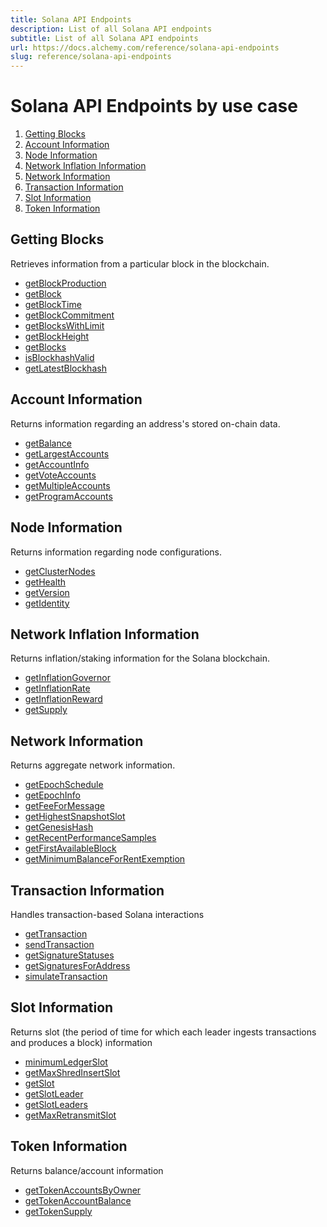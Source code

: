 ```yaml
---
title: Solana API Endpoints
description: List of all Solana API endpoints
subtitle: List of all Solana API endpoints
url: https://docs.alchemy.com/reference/solana-api-endpoints
slug: reference/solana-api-endpoints
---
```


# Solana API Endpoints by use case

1. [Getting Blocks](#getting-blocks)
2. [Account Information](#account-information)
3. [Node Information](#node-information)
4. [Network Inflation Information](#network-inflation-information)
5. [Network Information](#network-information)
6. [Transaction Information](#transaction-information)
7. [Slot Information](#slot-information)
8. [Token Information](#token-information)

## Getting Blocks

Retrieves information from a particular block in the blockchain.

* [getBlockProduction](/reference/getblockproduction)
* [getBlock](/reference/getblock)
* [getBlockTime](/reference/getblocktime)
* [getBlockCommitment](/reference/getblockcommitment)
* [getBlocksWithLimit](/reference/getblockswithlimit)
* [getBlockHeight](/reference/getblockheight)
* [getBlocks](/reference/getblocks)
* [isBlockhashValid](/reference/isblockhashvalid)
* [getLatestBlockhash](/reference/getlatestblockhash)

## Account Information

Returns information regarding an address's stored on-chain data.

* [getBalance](/reference/getbalance)
* [getLargestAccounts](/reference/getlargestaccounts)
* [getAccountInfo](/reference/getaccountinfo)
* [getVoteAccounts](/reference/getvoteaccounts)
* [getMultipleAccounts](/reference/getmultipleaccounts)
* [getProgramAccounts](/reference/getprogramaccounts)

## Node Information

Returns information regarding node configurations.

* [getClusterNodes](/reference/getclusternodes)
* [getHealth](/reference/gethealth)
* [getVersion](/reference/getversion)
* [getIdentity](/reference/getidentity)

## Network Inflation Information

Returns inflation/staking information for the Solana blockchain.

* [getInflationGovernor](/reference/getinflationgovernor)
* [getInflationRate](/reference/getinflationrate)
* [getInflationReward](/reference/getinflationreward)
* [getSupply](/reference/getsupply)

## Network Information

Returns aggregate network information.

* [getEpochSchedule](/reference/getepochschedule)
* [getEpochInfo](/reference/getepochinfo)
* [getFeeForMessage](/reference/getfeeformessage)
* [getHighestSnapshotSlot](/reference/gethighestsnapshotslot)
* [getGenesisHash](/reference/getgenesishash)
* [getRecentPerformanceSamples](/reference/getrecentperformancesamples)
* [getFirstAvailableBlock](/reference/getfirstavailableblock)
* [getMinimumBalanceForRentExemption](/reference/getminimumbalanceforrentexemption)

## Transaction Information

Handles transaction-based Solana interactions

* [getTransaction](/reference/gettransaction)
* [sendTransaction](/reference/sendtransaction)
* [getSignatureStatuses](/reference/getsignaturestatuses)
* [getSignaturesForAddress](/reference/getsignaturesforaddress)
* [simulateTransaction](/reference/simulatetransaction)

## Slot Information

Returns slot (the period of time for which each leader ingests transactions and produces a block) information

* [minimumLedgerSlot](/reference/minimumledgerslot)
* [getMaxShredInsertSlot](/reference/getmaxshredinsertslot)
* [getSlot](/reference/getslot)
* [getSlotLeader](/reference/getslotleader)
* [getSlotLeaders](/reference/getslotleaders)
* [getMaxRetransmitSlot](/reference/getmaxretransmitslot)

## Token Information

Returns balance/account information

* [getTokenAccountsByOwner](/reference/gettokenaccountsbyowner)
* [getTokenAccountBalance](/reference/gettokenaccountbalance)
* [getTokenSupply](/reference/gettokensupply)
